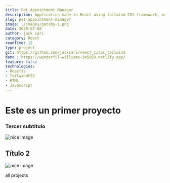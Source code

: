 ```yaml
---
title: Pet Appointment Manager
description: Application made in React using tailwind CSS framework, on an appointment manager with the functions of creating and deleting appointments.
slug: pet-appointment-manager
image: ./images/gatsby-1.png
date: 2020-07-08
author: jack sari
category: React
readTime: 12
type: project
git: https://github.com/jacksari/react_citas_tailwind
demo : https://wonderful-williams-3e5869.netlify.app/
feature: false
technologies:
- ReactJs
- TailwindCSS
- HTML
- Javascript
---
```


# Este es un primer proyecto
### Tercer subtítulo


<div className="mdx-img">

 ![nice image](../../../assets/gatsby-1.png)

</div>

## Título 2

![nice image](./images/gatsby-1.png)

<Link to="/projects" className="btn center-btn">
  all projects
</Link>

